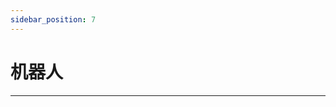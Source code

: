 ```yaml
---
sidebar_position: 7
---
```





# 机器人
---

<cardbox>
  <card
    href="./xgo-robot-kit/"
    title="XGO机械狗"
    description="小小科学家(Starter Kit)套件是ELECFREAKS团队出品的micro:bit入门套件。
ElecFreaks Micro：bit 小小科学家专为那些学习电路和编程知识的人们而设计。 该套件提供了一些基本的电子元件，如LED，按钮，蜂鸣器，温度传感器，舵机和电机等。 Micro：bit小小科学家套件可以帮助您进入一个美好的电子世界。"
    img={xgo_robot_kit_Icon}
  />
</cardbox>
